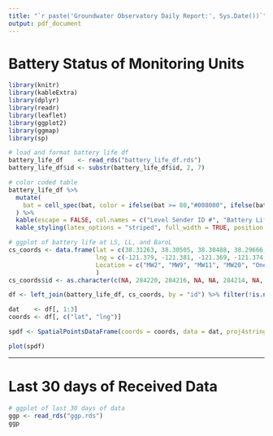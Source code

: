 ```yaml
---
title: "`r paste('Groundwater Observatory Daily Report:', Sys.Date())`"
output: pdf_document
---
```


# Battery Status of Monitoring Units

```r
library(knitr)
library(kableExtra)
library(dplyr)
library(readr)
library(leaflet)
library(ggplot2)
library(ggmap)
library(sp)

# load and format battery life df
battery_life_df    <- read_rds("battery_life_df.rds")
battery_life_df$id <- substr(battery_life_df$id, 2, 7)

# color coded table
battery_life_df %>% 
  mutate(
    bat = cell_spec(bat, color = ifelse(bat >= 80,"#008000", ifelse(bat < 80 & bat >= 70, "#FFA500", "#ff0000") ))
  ) %>% 
  kable(escape = FALSE, col.names = c("Level Sender ID #", "Battery Life (%)", "Unit Type")) %>% 
  kable_styling(latex_options = "striped", full_width = TRUE, position = "center", font_size = 20)
```


```r
# ggplot of battery life at LS, LL, and BaroL
cs_coords <- data.frame(lat = c(38.31263, 38.30505, 38.30488, 38.29666, 38.30271, 38.2967, 38.29174, 38.29183, 38.30517, 38.30965, 38.30967, 38.2967, 38.30101), 
                        lng = c(-121.379, -121.381, -121.369, -121.374, -121.379, -121.379, -121.382, -121.391, -121.391, -121.376, -121.384, -121.382, -121.384), 
                        Location = c("MW2", "MW9", "MW11", "MW20", "OnetoAg", "MW19", "MW23", "MW22", "MW7", "MW5", "MW3", "MW17", "MW13")
                        )
cs_coords$id <- as.character(c(NA, 284220, 284216, NA, NA, 284214, NA, 284217, NA, 283687, NA, NA, NA))

df <- left_join(battery_life_df, cs_coords, by = "id") %>% filter(!is.na(lat))

dat    <- df[, 1:3]
coords <- df[, c("lat", "lng")]

spdf <- SpatialPointsDataFrame(coords = coords, data = dat, proj4string = CRS("+init=epsg:4326 +proj=longlat +ellps=WGS84 +datum=WGS84 +no_defs +towgs84=0,0,0"))

plot(spdf)

```


***  


# Last 30 days of Received Data
```r
# ggplot of last 30 days of data
ggp <- read_rds("ggp.rds")
ggp
```

